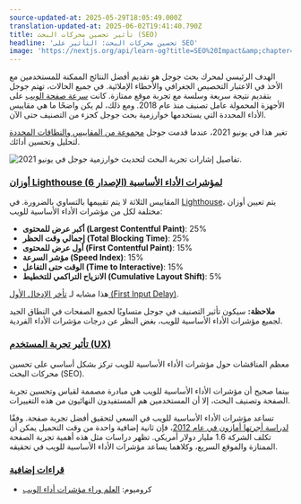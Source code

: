 ```yaml
---
source-updated-at: 2025-05-29T18:05:49.000Z
translation-updated-at: 2025-06-02T19:41:40.790Z
title: تأثير تحسين محركات البحث (SEO)
headline: 'تحسين محركات البحث: التأثير على SEO'
image: 'https://nextjs.org/api/learn-og?title=SEO%20Impact&amp;chapter=21'
---
```


الهدف الرئيسي لمحرك بحث جوجل هو تقديم أفضل النتائج الممكنة للمستخدمين مع الأخذ في الاعتبار التخصيص الجغرافي والأخطاء الإملائية. في جميع الحالات، تهتم جوجل بتقديم نتيجة سريعة وسلسة مع تجربة موقع ممتازة. كانت [سرعة صفحة الويب](https://developers.google.com/web/updates/2018/07/search-ads-speed) على الأجهزة المحمولة عامل تصنيف منذ عام 2018. ومع ذلك، لم يكن واضحًا ما هي مقاييس الأداء المحددة التي يستخدمها خوارزمية بحث جوجل كجزء من التصنيف حتى الآن.

تغير هذا في يونيو 2021، عندما قدمت جوجل [مجموعة من المقاييس والنطاقات المحددة](https://developers.google.com/search/blog/2021/04/more-details-page-experience) لتحليل وتحسين أدائك.

![تفاصيل إشارات تجربة البحث لتحديث خوارزمية جوجل في يونيو 2021.](https://h8DxKfmAPhn8O0p3.public.blob.vercel-storage.com/learn/pages-router/seo/page-experience.png)

### [أوزان Lighthouse (الإصدار 6) لمؤشرات الأداء الأساسية](#lighthouse-v6-weights-for-vitals)

المقاييس الثلاثة لا يتم تقييمها بالتساوي بالضرورة. في [Lighthouse](https://developers.google.com/web/tools/lighthouse)، يتم تعيين أوزان مختلفة لكل من مؤشرات الأداء الأساسية للويب:

*   **أكبر عرض للمحتوى (Largest Contentful Paint)**: 25%
*   **إجمالي وقت الحظر (Total Blocking Time)**: 25%
*   **أول عرض للمحتوى (First Contentful Paint)**: 15%
*   **مؤشر السرعة (Speed Index)**: 15%
*   **الوقت حتى التفاعل (Time to Interactive)**: 15%
*   **الانزياح التراكمي للتخطيط (Cumulative Layout Shift)**: 5%

هذا مشابه لـ [تأخر الإدخال الأول (First Input Delay)](/learn/seo/fid).

**ملاحظة:** سيكون تأثير التصنيف في جوجل متساويًا لجميع الصفحات في النطاق الجيد لجميع مؤشرات الأداء الأساسية للويب، بغض النظر عن درجات مؤشرات الأداء الفردية.

### [تأثير تجربة المستخدم (UX)](#ux-impact)

معظم المناقشات حول مؤشرات الأداء الأساسية للويب تركز بشكل أساسي على تحسين محركات البحث (SEO).

بينما صحيح أن مؤشرات الأداء الأساسية للويب هي مبادرة مصممة لقياس وتحسين تجربة الصفحة وتصنيف البحث، إلا أن المستخدمين هم المستفيدون النهائيون من هذه التغييرات.

تساعد مؤشرات الأداء الأساسية للويب في السعي لتحقيق أفضل تجربة صفحة. وفقًا [لدراسة أجرتها أمازون في عام 2012](https://www.fastcompany.com/1825005/how-one-second-could-cost-amazon-16-billion-sales)، فإن ثانية إضافية واحدة من وقت التحميل يمكن أن تكلف الشركة 1.6 مليار دولار أمريكي. تظهر دراسات مثل هذه أهمية تجربة الصفحة الممتازة والموقع السريع، وكلاهما يساعد مؤشرات الأداء الأساسية للويب في تحقيقه.

### [قراءات إضافية](#further-reading)

*   كروميوم: [العلم وراء مؤشرات أداء الويب](https://blog.chromium.org/2020/05/the-science-behind-web-vitals.html)